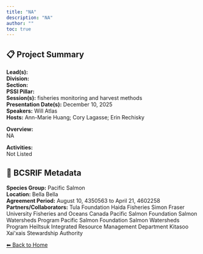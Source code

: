 ```yaml
---
title: "NA"
description: "NA"
author: ""
toc: true
---
```


## 📋 Project Summary

**Lead(s):**   
**Division:**   
**Section:**   
**PSSI Pillar:**   
**Session(s):** fisheries monitoring and harvest methods  
**Presentation Date(s):** December 10, 2025  
**Speakers:** Will Atlas  
**Hosts:** Ann-Marie Huang; Cory Lagasse; Erin Rechisky  

**Overview:**  
NA   

**Activities:**  
Not Listed

## 🧬 BCSRIF Metadata

**Species Group:** Pacific Salmon  
**Location:** Bella Bella  
**Agreement Period:** August 10, 4350563 to April 21, 4602258  
**Partners/Collaborators:** Tula Foundation 
Haida Fisheries 
Simon Fraser University
Fisheries and Oceans Canada 
Pacific Salmon Foundation Salmon Watersheds Program
Pacific Salmon Foundation Salmon Watersheds Program
Heiltsuk Integrated Resource Management Department
Kitasoo Xai'xais Stewardship Authority  

[⬅ Back to Home](../index.qmd)
